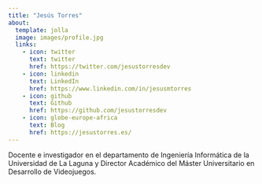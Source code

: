 ```yaml
---
title: "Jesús Torres"
about: 
  template: jolla
  image: images/profile.jpg
  links:
    - icon: twitter
      text: twitter
      href: https://twitter.com/jesustorresdev
    - icon: linkedin
      text: LinkedIn
      href: https://www.linkedin.com/in/jesusmtorres
    - icon: github
      text: Github
      href: https://github.com/jesustorresdev
    - icon: globe-europe-africa
      text: Blog
      href: https://jesustorres.es/
---
```


Docente e investigador en el departamento de Ingeniería Informática de la Universidad de La Laguna y Director Académico del Máster Universitario en Desarrollo de Videojuegos.